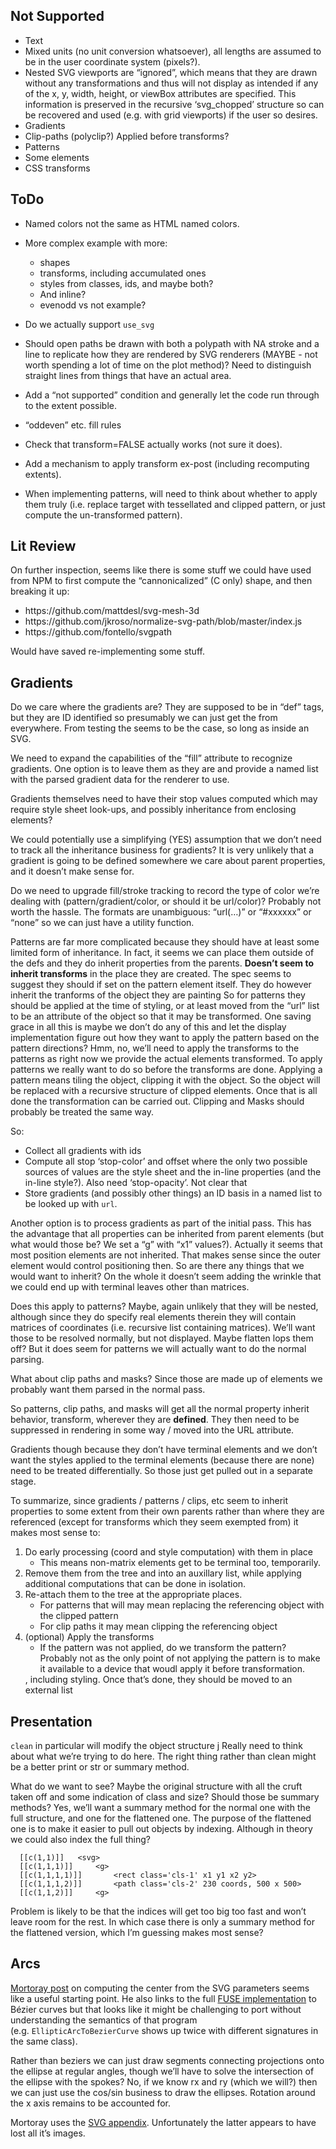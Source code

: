 
## Not Supported

* Text
* Mixed units (no unit conversion whatsoever), all lengths are assumed to be in
  the user coordinate system (pixels?).
* Nested SVG viewports are "ignored", which means that they are drawn without
  any transformations and thus will not display as intended if any of the x, y,
  width, height, or viewBox attributes are specified.  This information is
  preserved in the recursive 'svg_chopped' structure so can be recovered and
  used (e.g. with grid viewports) if the user so desires.
* Gradients
* Clip-paths (polyclip?)  Applied before transforms?
* Patterns
* Some elements
* CSS transforms

## ToDo

* Named colors not the same as HTML named colors.

* More complex example with more:
    * shapes
    * transforms, including accumulated ones
    * styles from classes, ids, and maybe both?
    * And inline?
    * evenodd vs not example?

* Do we actually support `use_svg`

* Should open paths be drawn with both a polypath with NA stroke and a line to
  replicate how they are rendered by SVG renderers (MAYBE - not worth spending a
  lot of time on the plot method)?  Need to distinguish straight lines
  from things that have an actual area.

* Add a "not supported" condition and generally let the code run through to the
  extent possible.

* "oddeven" etc. fill rules

* Check that transform=FALSE actually works (not sure it does).

* Add a mechanism to apply transform ex-post (including recomputing extents).

* When implementing patterns, will need to think about whether to apply them
  truly (i.e. replace target with tessellated and clipped pattern, or just
  compute the un-transformed pattern).

## Lit Review

On further inspection, seems like there is some stuff we could have used from
NPM to first compute the "cannonicalized" (C only) shape, and then breaking it
up:

* https://github.com/mattdesl/svg-mesh-3d
* https://github.com/jkroso/normalize-svg-path/blob/master/index.js
* https://github.com/fontello/svgpath

Would have saved re-implementing some stuff.

## Gradients

Do we care where the gradients are?  They are supposed to be in "def" tags, but
they are ID identified so presumably we can just get the from everywhere.  From
testing the seems to be the case, so long as inside an SVG.

We need to expand the capabilities of the "fill" attribute to recognize
gradients.  One option is to leave them as they are and provide a named list
with the parsed gradient data for the renderer to use.

Gradients themselves need to have their stop values computed which may require
style sheet look-ups, and possibly inheritance from enclosing elements?

We could potentially use a simplifying (YES) assumption that we don't need to
track all the inheritance business for gradients?  It is very unlikely that a
gradient is going to be defined somewhere we care about parent properties, and
it doesn't make sense for.

Do we need to upgrade fill/stroke tracking to record the type of color we're
dealing with (pattern/gradient/color, or should it be url/color)?  Probably not
worth the hassle.  The formats are unambiguous: "url(...)" or "#xxxxxx" or
"none" so we can just have a utility function.

Patterns are far more complicated because they should have at least some limited
form of inheritance.  In fact, it seems we can place them outside of the defs
and they do inherit properties from the parents.  **Doesn't seem to inherit
transforms** in the place they are created.  The spec seems to suggest they
should if set on the pattern element itself.  They do however inherit the
tranforms of the object they are painting  So for patterns they should be
applied at the time of styling, or at least moved from the "url" list to be an
attribute of the object so that it may be transformed.  One saving grace in all
this is maybe we don't do any of this and let the display implementation figure
out how they want to apply the pattern based on the pattern directions?  Hmm,
no, we'll need to apply the transforms to the patterns as right now we provide
the actual elements transformed.  To apply patterns we really want to do so
before the transforms are done.  Applying a pattern means tiling the object,
clipping it with the object.  So the object will be replaced with a recursive
structure of clipped elements.  Once that is all done the transformation can be
carried out.  Clipping and Masks should probably be treated the same way.

So:

* Collect all gradients with ids
* Compute all stop 'stop-color' and offset where the only two possible sources
  of values are the style sheet and the in-line properties (and the in-line
  style?). Also need 'stop-opacity'.  Not clear that 
* Store gradients (and possibly other things) an ID basis in a named list to be
  looked up with `url`.

Another option is to process gradients as part of the initial pass.  This has
the advantage that all properties can be inherited from parent elements (but
what would those be?  We set a "g" with "x1" values?).  Actually it seems that
most position elements are not inherited.  That makes sense since the outer
element would control positioning then.  So are there any things that we would
want to inherit?  On the whole it doesn't seem adding the wrinkle that we could
end up with terminal leaves other than matrices.

Does this apply to patterns?  Maybe, again unlikely that they will be nested,
although since they do specify real elements therein they will contain matrices
of coordinates (i.e. recursive list containing matrices).  We'll want those to
be resolved normally, but not displayed.  Maybe flatten lops them off?  But it
does seem for patterns we will actually want to do the normal parsing.

What about clip paths and masks?  Since those are made up of elements we
probably want them parsed in the normal pass.

So patterns, clip paths, and masks will get all the normal property inherit
behavior, transform, wherever they are **defined**.  They then need to be
suppressed in rendering in some way / moved into the URL attribute.

Gradients though because they don't have terminal elements and we don't want the
styles applied to the terminal elements (because there are none) need to be
treated differentially.  So those just get pulled out in a separate stage.

To summarize, since gradients / patterns / clips, etc seem to inherit properties
to some extent from their own parents rather than where they are referenced
(except for transforms which they seem exempted from) it makes most sense to:

1. Do early processing (coord and style computation)  with them in place
    * This means non-matrix elements get to be terminal too, temporarily.
2. Remove them from the tree and into an auxillary list, while applying
   additional computations that can be done in isolation.
3. Re-attach them to the tree at the appropriate places.
    * For patterns that will may mean replacing the referencing object with the
      clipped pattern
    * For clip paths it may mean clipping the referencing object
4. (optional) Apply the transforms
    * If the pattern was not applied, do we transform the pattern?  Probably not
      as the only point of not applying the pattern is to make it available to a
      device that woudl apply it before transformation.

   , including styling.  Once that's done,
they should be moved to an external list

## Presentation

`clean` in particular will modify the object structure j
Really need to think about what we're trying to do here.  The right thing
rather than clean might be a better print or str or summary method.

What do we want to see?  Maybe the original structure with all the cruft
taken off and some indication of class and size?  Should those be summary
methods?  Yes, we'll want a summary method for the normal one with the full
structure, and one for the flattened one.  The purpose of the flattened one
is to make it easier to pull out objects by indexing.  Although in theory we
could also index the full thing?

      [[c(1,1)]]   <svg>
      [[c(1,1,1)]]     <g>
      [[c(1,1,1,1)]]       <rect class='cls-1' x1 y1 x2 y2>
      [[c(1,1,1,2)]]       <path class='cls-2' 230 coords, 500 x 500>
      [[c(1,1,2)]]     <g>

Problem is likely to be that the indices will get too big too fast and won't
leave room for the rest.  In which case there is only a summary method for
the flattened version, which I'm guessing makes most sense?



## Arcs

[Mortoray post][1] on computing the center from the SVG parameters seems like a
useful starting point.  He also links to the full [FUSE implementation][2] to
Bézier curves but that looks like it might be challenging to port without
understanding the semantics of that program (e.g. `EllipticArcToBezierCurve`
shows up twice with different signatures in the same class).

[1]: https://mortoray.com/2017/02/16/rendering-an-svg-elliptical-arc-as-bezier-curves/
[2]: https://github.com/fuse-open/fuselibs/blob/ee4df9deacb400211bcc30bbd11cfa6ccf787888/Source/Fuse.Drawing.Surface/SurfaceUtil.uno

Rather than beziers we can just draw segments connecting projections onto the
ellipse at regular angles, though we'll have to solve the intersection of the
ellipse with the spokes?  No, if we know rx and ry (which we will?) then we can
just use the cos/sin business to draw the ellipses.  Rotation around the x axis
remains to be accounted for.

Mortoray uses the [SVG appendix][3].  Unfortunately the latter appears to have
lost all it's images.

[3]: https://www.w3.org/Graphics/SVG/1.1/implnote.html#ArcImplementationNotes

```
```


